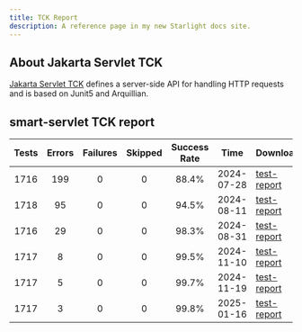 ```yaml
---
title: TCK Report
description: A reference page in my new Starlight docs site.
---
```


## About Jakarta Servlet TCK
[Jakarta Servlet TCK](https://github.com/jakartaee/servlet/tree/master/tck) defines a server-side API for handling HTTP requests and is based on Junit5 and Arquillian.


## smart-servlet TCK report
| Tests | Errors | Failures |Skipped|Success Rate|Time|Download|
| :---: | :---: | :---: | :---: | :---: | :---: |---|
| 1716 | 199 | 0 | 0 | 88.4% | 2024-07-28 |[test-report](https://github.com/smartboot/smart-servlet/releases/download/v2.0/test-report.zip)|
| 1718 | 95 | 0 | 0 | 94.5% | 2024-08-11 |[test-report](https://github.com/smartboot/smart-servlet/releases/download/v2.1/test-report.zip)|
| 1716 | 29 | 0 | 0 | 98.3% | 2024-08-31 |[test-report](https://github.com/smartboot/smart-servlet/releases/download/v2.2/test-report.zip)|
| 1717 | 8 | 0 | 0 | 99.5% | 2024-11-10 |[test-report](https://github.com/smartboot/smart-servlet/releases/download/v2.3/test-report.zip)|
| 1717 | 5 | 0 | 0 | 99.7% | 2024-11-19 |[test-report](https://github.com/smartboot/smart-servlet/releases/download/v2.4/test-report.zip)|
| 1717 | 3 | 0 | 0 | 99.8% | 2025-01-16 |[test-report](https://github.com/smartboot/smart-servlet/releases/download/v2.8/test-report.zip)|
